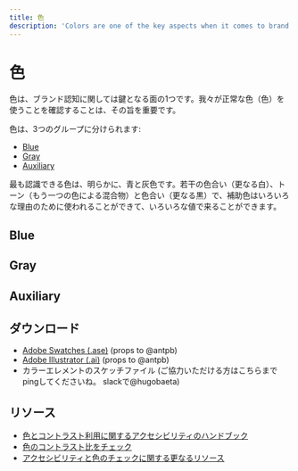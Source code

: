 ```yaml
---
title: 色
description: 'Colors are one of the key aspects when it comes to brand recognition. Making sure we use the right hues (colors) is essential to that effect.'
---
```



# 色

色は、ブランド認知に関しては鍵となる面の1つです。我々が正常な色（色）を使うことを確認することは、その旨を重要です。

色は、3つのグループに分けられます:

-   [Blue](#blue)
-   [Gray](#gray)
-   [Auxiliary](#auxiliary)

最も認識できる色は、明らかに、青と灰色です。若干の色合い（更なる白）、トーン（もう一つの色による混合物）と色合い（更なる黒）で、補助色はいろいろな理由のために使われることができて、いろいろな値で来ることができます。

<CalloutCardIdentity />

## Blue

<ColorSet set="blue" />

## Gray

<ColorSet set="gray" />

## Auxiliary

<ColorSet set="accent" />

<ColorInfo />

<TopLink />

## ダウンロード

-   [Adobe Swatches (.ase)](https://cldup.com/41wt38Q-cI.ase) (props to @antpb)
-   [Adobe Illustrator (.ai)](https://cldup.com/DG7vCr8ERF.ai) (props to @antpb)
-   カラーエレメントのスケッチファイル (ご協力いただける方はこちらまで pingしてくださいね。 slackで@hugobaeta)

## リソース

-   [色とコントラスト利用に関するアクセシビリティのハンドブック](https://make.wordpress.org/accessibility/handbook/design/use-of-color/)
-   [色のコントラスト比をチェック](https://webaim.org/resources/contrastchecker/)
-   [アクセシビリティと色のチェックに関する更なるリソース](https://webaim.org/resources/contrastchecker/)
